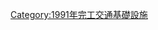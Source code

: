 {{Commonscat|Bridges completed in 1991}}
{{Cat nav 10years|20世紀橋梁|1991||年完工橋梁}}

[[Category:1991年完工交通基礎設施|Category:1991年完工交通基礎設施]]